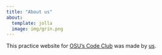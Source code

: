 ```yaml
---
title: "About us"
about:
  template: jolla
  image: img/grin.png
---
```



This practice website for [OSU's Code Club](https://osu-codeclub.github.io/) was made by [us](https://osu-codeclub.github.io/about.html).


